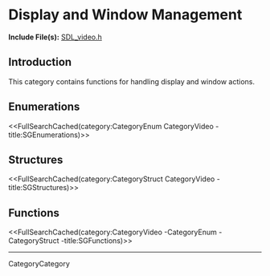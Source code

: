 <!-- #master-page:CategoryTemplate -->
<!-- #master-date:Unknown-Date -->
<!-- format wiki -->
<!-- language en -->

= Display and Window Management =

'''Include File(s):''' [http://hg.libsdl.org/SDL/file/default/include/SDL_video.h SDL_video.h]


== Introduction ==

This category contains functions for handling display and window actions.

== Enumerations ==
<<FullSearchCached(category:CategoryEnum CategoryVideo -title:SGEnumerations)>>

== Structures ==
<<FullSearchCached(category:CategoryStruct CategoryVideo -title:SGStructures)>>

== Functions ==
<<FullSearchCached(category:CategoryVideo -CategoryEnum -CategoryStruct -title:SGFunctions)>>

----
CategoryCategory
